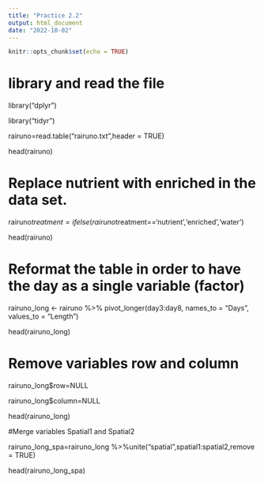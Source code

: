 ```yaml
---
title: "Practice 2.2"
output: html_document
date: "2022-10-02"
---
```


```r
knitr::opts_chunk$set(echo = TRUE)
```

# library and read the file 


library("dplyr")


library("tidyr")


rairuno=read.table("rairuno.txt",header = TRUE)


head(rairuno)


# Replace nutrient with enriched in the data set.


rairuno$treatment=ifelse(rairuno$treatment=='nutrient','enriched','water')


head(rairuno)


# Reformat the table in order to have the day as a single variable (factor)


rairuno_long <- rairuno %>% pivot_longer(day3:day8, names_to = "Days", values_to = "Length")


head(rairuno_long)


# Remove variables row and column


rairuno_long$row=NULL


rairuno_long$column=NULL


head(rairuno_long)


#Merge variables Spatial1 and Spatial2


rairuno_long_spa=rairuno_long %>%unite("spatial",spatial1:spatial2,remove = TRUE)


head(rairuno_long_spa)

